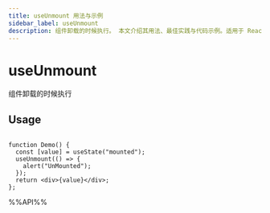 ```yaml
---
title: useUnmount 用法与示例
sidebar_label: useUnmount
description: 组件卸载的时候执行。 本文介绍其用法、最佳实践与代码示例。适用于 React 开发中需要处理副作用的场景。
---
```

# useUnmount

组件卸载的时候执行

## Usage

```tsx live

function Demo() {
  const [value] = useState("mounted");
  useUnmount(() => {
    alert("UnMounted");
  });
  return <div>{value}</div>;
};

```

%%API%%